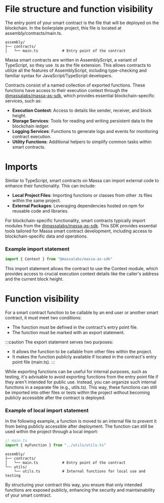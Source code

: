 # File structure and function visibility

The entry point of your smart contract is the file that will be deployed on the blockchain. In the boilerplate project, this file is located at assembly/contracts/main.ts.

```shell
assembly/
├── contracts/
│   └── main.ts           # Entry point of the contract
```

Massa smart contracts are written in AssemblyScript, a variant of TypeScript, so they use .ts as the file extension. This allows contracts to utilize all the features of AssemblyScript, including type-checking and familiar syntax for JavaScript/TypeScript developers.

Contracts consist of a named collection of exported functions. These functions have access to their execution context through the [@massalabs/massa-as-sdk](https://github.com/massalabs/massa-as-sdk), which provides essential blockchain-specific services, such as:

- **Execution Context**: Access to details like sender, receiver, and block height.
- **Storage Services**: Tools for reading and writing persistent data to the blockchain ledger.
- **Logging Services**: Functions to generate logs and events for monitoring contract execution.
- **Utility Functions**: Additional helpers to simplify common tasks within smart contracts.

# Imports
Similar to TypeScript, smart contracts on Massa can import external code to enhance their functionality. This can include:

- **Local Project Files**: Importing functions or classes from other .ts files within the same project.
- **External Packages**: Leveraging dependencies hosted on npm for reusable code and libraries.

For blockchain-specific functionality, smart contracts typically import modules from the [@massalabs/massa-as-sdk](https://github.com/massalabs/massa-as-sdk). This SDK provides essential tools tailored for Massa smart contract development, including access to blockchain-specific data and operations.

### Example import statement
```ts
import { Context } from "@massalabs/massa-as-sdk"
```
This import statement allows the contract to use the Context module, which provides access to crucial execution context details like the caller's address and the current block height.


# Function visibility

For a smart contract function to be callable by an end user or another smart contract, it must meet two conditions:

- The function must be defined in the contract's entry point file.
- The function must be marked with an export statement.

:::caution
 The export statement serves two purposes:
- It allows the function to be callable from other files within the project.
- It makes the function publicly available if located in the contract's entry point file (main.ts).
:::

While exporting functions can be useful for internal purposes, such as testing, it's advisable to avoid exporting functions from the entry point file if they aren't intended for public use. Instead, you can organize such internal functions in a separate file (e.g., utils.ts). This way, these functions can still be imported into other files or tests within the project without becoming publicly accessible after the contract is deployed.

### Example of local import statement
In the following example, a function is moved to an internal file to prevent it from being publicly accessible after deployment. The function can still be used within the project through a local import:
```ts
// main.ts 
import { myFunction } from "../utils/utils.ts"
```

```shell
assembly/
├── contracts/
│   └── main.ts           # Entry point of the contract
└── utils/
    └── utils.ts          # Internal functions for local use and testing
```

By structuring your contract this way, you ensure that only intended functions are exposed publicly, enhancing the security and maintainability of your smart contract.
